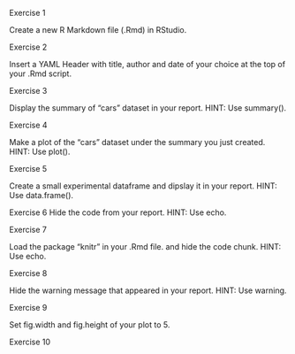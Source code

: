 Exercise 1

Create a new R Markdown file (.Rmd) in RStudio.

Exercise 2

Insert a YAML Header with title, author and date of your choice at the top of your .Rmd script.

Exercise 3

Display the summary of “cars” dataset in your report. HINT: Use summary().

Exercise 4

Make a plot of the “cars” dataset under the summary you just created. HINT: Use plot().

Exercise 5

Create a small experimental dataframe and dipslay it in your report. HINT: Use data.frame().


Exercise 6
Hide the code from your report. HINT: Use echo.

Exercise 7

Load the package “knitr” in your .Rmd file. and hide the code chunk. HINT: Use echo.

Exercise 8

Hide the warning message that appeared in your report. HINT: Use warning.

Exercise 9

 
Set fig.width and fig.height of your plot to 5.

Exercise 10
